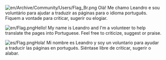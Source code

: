 [[File:en/Archive/Community/Users/Flag Br.png]]
Olá! Me chamo Leandro e sou voluntário para ajudar a traduzir as páginas para o idioma português. Fiquem a vontade para criticar, sugerir ou elogiar. 
: 
[[File:en/Flag.png]]Hello! My name is Leandro and I'm a volunteer to help translate the pages into Portuguese. Feel free to criticize, suggest or praise.
:
[[File:es/Flag.png]]Hola! Mi nombre es Leandro y soy un voluntario para ayudar a traducir las páginas en portugués. Siéntase libre de criticar, sugerir o alabar.